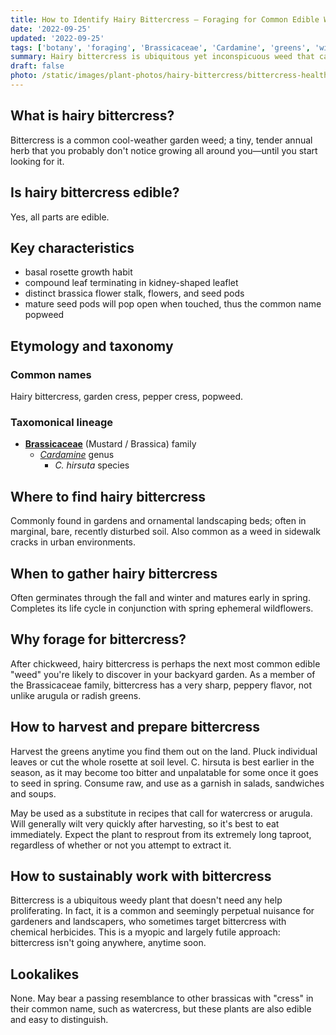 ```yaml
---
title: How to Identify Hairy Bittercress — Foraging for Common Edible Weeds
date: '2022-09-25'
updated: '2022-09-25'
tags: ['botany', 'foraging', 'Brassicaceae', 'Cardamine', 'greens', 'winter', 'spring', 'fall']
summary: Hairy bittercress is ubiquitous yet inconspicuous weed that can pop up anywhere soil and water are found.
draft: false
photo: /static/images/plant-photos/hairy-bittercress/bittercress-healthy.jpeg
---
```



<div className="rounded-lg bg-gray-100 p-4 dark:bg-gray-800">
  <TOCInline toc={props.toc} toHeading={3} asDisclosure />
</div>

## What is hairy bittercress?

Bittercress is a common cool-weather garden weed; a tiny, tender annual herb that you probably don't notice growing all around you—until you start looking for it.

## Is hairy bittercress edible?

Yes, all parts are edible.

## Key characteristics

- basal rosette growth habit
- compound leaf terminating in kidney-shaped leaflet
- distinct brassica flower stalk, flowers, and seed pods
- mature seed pods will pop open when touched, thus the common name popweed

<Photo
  photo="/static/images/plant-photos/hairy-bittercress/bittercress-flowers.jpeg"
  desc="Bittercress shows off its Brassica traits when in bloom."
/>

## Etymology and taxonomy

### Common names

Hairy bittercress, garden cress, pepper cress, popweed.

### Taxomonical lineage

- [**Brassicaceae**](/tags/brassicaceae/) (Mustard / Brassica) family
  - [_Cardamine_](/tags/cardamine) genus
    - _C. hirsuta_ species

## Where to find hairy bittercress

Commonly found in gardens and ornamental landscaping beds; often in marginal, bare, recently disturbed soil. Also common as a weed in sidewalk cracks in urban environments.

<Photo
  photo="/static/images/plant-photos/hairy-bittercress/bittercress-leaf.jpeg"
  desc="You can see the distinct kidney shape of the terminal leaflet when observing a single tiny leaf."
/>

## When to gather hairy bittercress

Often germinates through the fall and winter and matures early in spring. Completes its life cycle in conjunction with spring ephemeral wildflowers.

## Why forage for bittercress?

After chickweed, hairy bittercress is perhaps the next most common edible "weed" you're likely to discover in your backyard garden.
As a member of the Brassicaceae family, bittercress has a very sharp, peppery flavor, not unlike arugula or radish greens.

<Photo
  photo="/static/images/plant-photos/hairy-bittercress/bittercress-mature.jpeg"
  desc="Bittercress can quickly take over bare soil if left unchecked."
/>

## How to harvest and prepare bittercress

Harvest the greens anytime you find them out on the land. Pluck individual leaves or cut the whole rosette at soil level.
C. hirsuta is best earlier in the season, as it may become too bitter and unpalatable for some once it goes to seed in spring.
Consume raw, and use as a garnish in salads, sandwiches and soups.

May be used as a substitute in recipes that call for watercress or arugula.
Will generally wilt very quickly after harvesting, so it's best to eat immediately.
Expect the plant to resprout from its extremely long taproot, regardless of whether or not you attempt to extract it.

## How to sustainably work with bittercress

Bittercress is a ubiquitous weedy plant that doesn't need any help proliferating. In fact, it is a common and seemingly perpetual nuisance for gardeners and landscapers, who sometimes target bittercress with chemical herbicides. This is a myopic and largely futile approach: bittercress isn't going anywhere, anytime soon.

## Lookalikes

None. May bear a passing resemblance to other brassicas with "cress" in their common name, such as watercress, but these plants are also edible and easy to distinguish.

<BookCTA />

